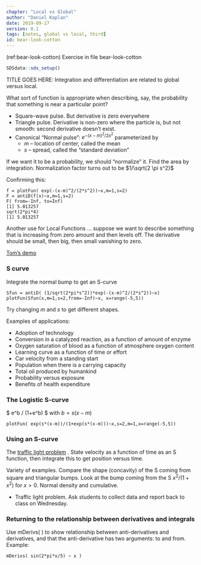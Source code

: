 ```yaml
---
chapter: "Local vs Global"
author: "Daniel Kaplan"
date: 2019-09-27 
version: 0.1
tags: [notes, global vs local, third]
id: bear-look-cotton 
---
```


(ref:bear-look-cotton) Exercise in file bear-look-cotton

```r
SDSdata::sds_setup()
```

TITLE GOES HERE: Integration and differentiation are related to global versus local.

What sort of function is appropriate when describing, say, the probability that something is near a particular point?

-   Square-wave pulse. But derivative is zero everywhere
-   Triangle pulse. Derivative is non-zero where the particle is, but not smooth: second derivative doesn't exist.
-   Canonical "Normal pulse": $e^{-(x-m)^2/2s^2}$ parameterized by
    -   $m$ -- location of center, called the mean
    -   $s$ -- spread, called the "standard deviation"

If we want it to be a probability, we should "normalize" it. Find the area by integration. Normalization factor turns out to be $1/\sqrt{2 \pi s^2}$

Confirming this:

    f = plotFun( exp(-(x-m)^2/(2*s^2))~x,m=1,s=2)
    F = antiD(f(x)~x,m=1,s=2)
    F( from=-Inf, to=Inf)
    [1] 5.013257
    sqrt(2*pi*4)
    [1] 5.013257

Another use for Local Functions ... suppose we want to describe something that is increasing from zero amount and then levels off. The derivative should be small, then big, then small vanishing to zero. 

[Tom's demo](/wiki/mosaic/index.php/Demo_for_Tom_Halverson "Demo for Tom Halverson")

### S curve

Integrate the normal bump to get an S-curve

    Sfun = antiD( (1/sqrt(2*pi*s^2))*exp(-(x-m)^2/(2*s^2))~x)
    plotFun(Sfun(x,m=1,s=2,from=-Inf)~x, x=range(-5,5))

Try changing $m$ and $s$ to get different shapes.

Examples of applications:

-   Adoption of technology
-   Conversion in a catalyzed reaction, as a function of amount of enzyme
-   Oxygen saturation of blood as a function of atmosphere oxygen content
-   Learning curve as a function of time or effort
-   Car velocity from a standing start
-   Population when there is a carrying capacity
-   Total oil produced by humankind
-   Probability versus exposure
-   Benefits of health expenditure

### The Logistic S-curve

$ e^b / (1+e^b) $ with $b = s(x-m)$

    plotFun( exp(s*(x-m))/(1+exp(s*(x-m)))~x,s=2,m=1,x=range(-5,5))

### Using an S-curve

The [traffic light problem](http://dl.dropbox.com/u/5098197/Math135/In-Class/road-capacity-activity.pdf) . State velocity as a function of time as an S function, then integrate this to get position versus time.




Variety of examples. Compare the shape (concavity) of the S coming from square and triangular bumps. Look at the bump coming from the S $x^2/(1+x^2)$ for $x > 0$. Normal density and cumulative.

-   Traffic light problem. Ask students to collect data and report back to class on Wednesday.

### Returning to the relationship between derivatives and integrals

Use mDerivs( ) to show relationship between anti-derivatives and derivatives, and that the anti-derivative has two arguments: to and from. Example:

    mDerivs( sin(2*pi*x/5) ~ x )
